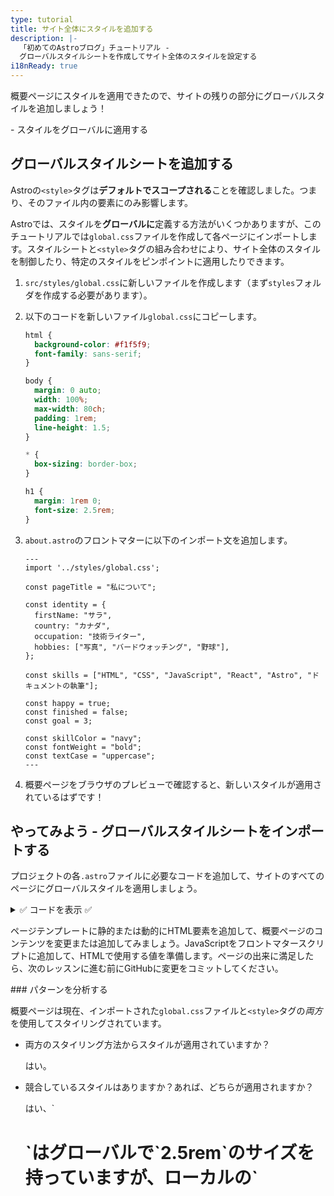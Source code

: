 ```yaml
---
type: tutorial
title: サイト全体にスタイルを追加する
description: |-
  「初めてのAstroブログ」チュートリアル -
  グローバルスタイルシートを作成してサイト全体のスタイルを設定する
i18nReady: true
---
```



概要ページにスタイルを適用できたので、サイトの残りの部分にグローバルスタイルを追加しましょう！

<PreCheck>
  - スタイルをグローバルに適用する
</PreCheck>

## グローバルスタイルシートを追加する

Astroの`<style>`タグは**デフォルトでスコープされる**ことを確認しました。つまり、そのファイル内の要素にのみ影響します。

Astroでは、スタイルを**グローバルに**定義する方法がいくつかありますが、このチュートリアルでは`global.css`ファイルを作成して各ページにインポートします。スタイルシートと`<style>`タグの組み合わせにより、サイト全体のスタイルを制御したり、特定のスタイルをピンポイントに適用したりできます。

1. `src/styles/global.css`に新しいファイルを作成します（まず`styles`フォルダを作成する必要があります）。

2. 以下のコードを新しいファイル`global.css`にコピーします。

    ```css title="src/styles/global.css"
    html {
      background-color: #f1f5f9;
      font-family: sans-serif;
    }

    body {
      margin: 0 auto;
      width: 100%;
      max-width: 80ch;
      padding: 1rem;
      line-height: 1.5;
    }

    * {
      box-sizing: border-box;
    }

    h1 {
      margin: 1rem 0;
      font-size: 2.5rem;
    }
    ```

3. `about.astro`のフロントマターに以下のインポート文を追加します。

    ```astro title="src/pages/about.astro" ins={2}
    ---
    import '../styles/global.css';

    const pageTitle = "私について";

    const identity = {
      firstName: "サラ",
      country: "カナダ",
      occupation: "技術ライター",
      hobbies: ["写真", "バードウォッチング", "野球"],
    };

    const skills = ["HTML", "CSS", "JavaScript", "React", "Astro", "ドキュメントの執筆"];

    const happy = true;
    const finished = false;
    const goal = 3;

    const skillColor = "navy";
    const fontWeight = "bold";
    const textCase = "uppercase";
    ---
    ```

4. 概要ページをブラウザのプレビューで確認すると、新しいスタイルが適用されているはずです！

<Box icon="puzzle-piece">

## やってみよう - グローバルスタイルシートをインポートする

プロジェクトの各`.astro`ファイルに必要なコードを追加して、サイトのすべてのページにグローバルスタイルを適用しましょう。

<details>
<summary>✅ コードを表示 ✅</summary>

以下のインポート文を`src/pages/index.astro`と`src/pages/blog.astro`の2つのページファイルに追加します。

```astro title="src/pages/index.astro" ins={2}
---
import '../styles/global.css';
---
```
</details>
</Box>

ページテンプレートに静的または動的にHTML要素を追加して、概要ページのコンテンツを変更または追加してみましょう。JavaScriptをフロントマタースクリプトに追加して、HTMLで使用する値を準備します。ページの出来に満足したら、次のレッスンに進む前にGitHubに変更をコミットしてください。

<Box icon="question-mark">
### パターンを分析する

概要ページは現在、インポートされた`global.css`ファイルと`<style>`タグの*両方*を使用してスタイリングされています。

- 両方のスタイリング方法からスタイルが適用されていますか？

    <p>
      <Spoiler>はい。</Spoiler>
    </p>

- 競合しているスタイルはありますか？あれば、どちらが適用されますか？

    <p>
      <Spoiler>はい、`<h1>`はグローバルで`2.5rem`のサイズを持っていますが、ローカルの`<style>`タグでは`4rem`です。ローカルの`4rem`のルールが概要ページに適用されます。</Spoiler>
    </p>

- `global.css`と`<style>`の関係を説明してください。

    <p>
      <Spoiler>競合するスタイルがページにローカルな`<style>`タグとグローバルの両方で定義されている場合、ローカルのスタイルがグローバルのスタイルを上書きします。（しかし、他の要因が関係する場合もあるので、スタイルが正しく適用されているかどうか、常にサイトを目視して確認してください！）</Spoiler>
    </p>

- `global.css`ファイルでスタイルを宣言するか、または`<style>`タグで宣言するか、どのように選択すればよいですか？

    <p>
      <Spoiler>サイト全体にスタイルを適用したい場合は、`global.css`ファイルを使用することを選択します。一方、単一の`.astro`ファイルのHTMLコンテンツのみにスタイルを適用し、サイトの他の要素に影響を与えないようにしたい場合は、`<style>`タグを選択します。</Spoiler>
    </p>

</Box>



<Box icon="check-list">
## チェックリスト

<Checklist>
- [ ] `.css`ファイルをインポートして、グローバルなCSSスタイルを追加できる。
</Checklist>
</Box>

### 参考
- [Astro構文とJSXの比較](/ja/core-concepts/astro-syntax/#astroとjsxの違い)

- [Astroの`<style>`タグ](/ja/guides/styling/#astroでのスタイリング)

- [AstroにおけるCSS変数](/ja/guides/styling/#css変数)




